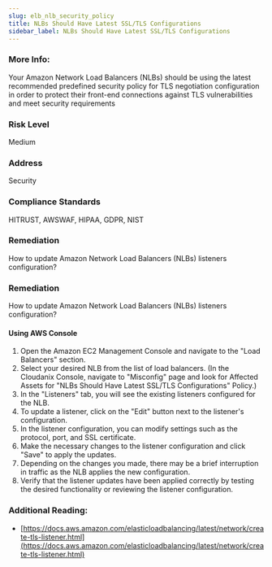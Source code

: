 ```yaml
---
slug: elb_nlb_security_policy
title: NLBs Should Have Latest SSL/TLS Configurations
sidebar_label: NLBs Should Have Latest SSL/TLS Configurations
---
```


### More Info:

Your Amazon Network Load Balancers (NLBs) should be using the latest recommended predefined security policy for TLS negotiation configuration in order to protect their front-end connections against TLS vulnerabilities and meet security requirements

### Risk Level

Medium

### Address

Security

### Compliance Standards

HITRUST, AWSWAF, HIPAA, GDPR, NIST

### Remediation

How to update Amazon Network Load Balancers (NLBs) listeners configuration?

### Remediation

How to update Amazon Network Load Balancers (NLBs) listeners configuration?

#### Using AWS Console

1. Open the Amazon EC2 Management Console and navigate to the "Load Balancers" section.
2. Select your desired NLB from the list of load balancers.
    (In the Cloudanix Console, navigate to "Misconfig" page and look for Affected Assets for "NLBs Should Have Latest SSL/TLS Configurations" Policy.)
3. In the "Listeners" tab, you will see the existing listeners configured for the NLB.
4. To update a listener, click on the "Edit" button next to the listener's configuration.
5. In the listener configuration, you can modify settings such as the protocol, port, and SSL certificate.
6. Make the necessary changes to the listener configuration and click "Save" to apply the updates.
7. Depending on the changes you made, there may be a brief interruption in traffic as the NLB applies the new configuration.
8. Verify that the listener updates have been applied correctly by testing the desired functionality or reviewing the listener configuration.

### Additional Reading:

- [https://docs.aws.amazon.com/elasticloadbalancing/latest/network/create-tls-listener.html](https://docs.aws.amazon.com/elasticloadbalancing/latest/network/create-tls-listener.html) 

